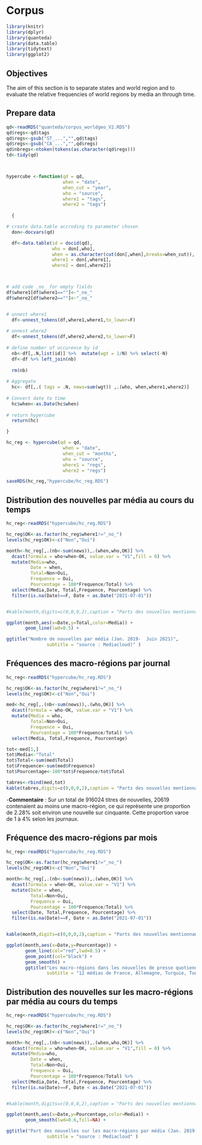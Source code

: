# Corpus {#c24_corpus}

```r
library(knitr)
library(dplyr)
library(quanteda)
library(data.table)
library(tidytext)
library(ggplot2)
```

## Objectives

The aim of this section is to separate states and world region and to evaluate the relative frequencies of world regions by media an through time.



## Prepare data


```r
qd<-readRDS("quanteda/corpus_worldgeo_V2.RDS")
qd$regs<-qd$tags
qd$regs<-gsub("ST_...","",qd$tags)
qd$regs<-gsub("CA_...","",qd$regs)
qd$nbregs<-ntoken(tokens(as.character(qd$regs)))
td<-tidy(qd)



hypercube <-function(qd = qd,
                     when = "date",
                     when_cut = "year",
                     who = "source",
                     where1 = "tags",
                     where2 = "tags")
                     
  {   

# create data.table accroding to parameter chosen
  don<-docvars(qd)

  df<-data.table(id = docid(qd),
                 who = don[,who],
                 when = as.character(cut(don[,when],breaks=when_cut)),
                 where1 = don[,where1],
                 where2 = don[,where2])



# add code _no_ for empty fields
df$where1[df$where1==""]<-"_no_"
df$where2[df$where2==""]<-"_no_"


# unnest where1
  df<-unnest_tokens(df,where1,where1,to_lower=F)
  
# unnest where2
  df<-unnest_tokens(df,where2,where2,to_lower=F)  
  
# define number of occurence by id
  nb<-df[,.N,list(id)] %>%  mutate(wgt = 1/N) %>% select(-N)
  df<-df %>% left_join(nb) 
  
  rm(nb)
 
# Aggregate
  hc<- df[,.( tags = .N, news=sum(wgt)) ,.(who, when,where1,where2)]
  
# Convert date to time
  hc$when<-as.Date(hc$when)
  
# return hypercube
  return(hc)

}

hc_reg <- hypercube(qd = qd,
                     when = "date",
                     when_cut = "months",
                     who = "source",
                     where1 = "regs",
                     where2 = "regs")

saveRDS(hc_reg,"hypercube/hc_reg.RDS")
```
## Distribution des nouvelles par média au cours du temps

```r
hc_reg<-readRDS("hypercube/hc_reg.RDS")

hc_reg$OK<-as.factor(hc_reg$where1!="_no_") 
levels(hc_reg$OK)<-c("Non","Oui")

month<-hc_reg[,.(nb<-sum(news)),.(when,who,OK)] %>%
  dcast(formula = who+when~OK, value.var = "V1",fill = 0) %>%
  mutate(Media=who,
         Date = when,
         Total=Non+Oui,
         Frequence = Oui,
         Pourcentage = 100*Frequence/Total) %>%
  select(Media,Date, Total,Frequence, Pourcentage) %>%
  filter(is.na(Date)==F, Date < as.Date("2021-07-01"))


#kable(month,digits=c(0,0,0,2),caption = "Parts des nouvelles mentionnant une macro-région")

ggplot(month,aes(x=Date,y=Total,color=Media)) + 
       geom_line(lwd=0.5) +

ggtitle("Nombre de nouvelles par média (Jan. 2019-  Juin 2021)",
               subtitle = "source : Mediacloud)" )
```





## Fréquences des macro-régions par journal

```r
hc_reg<-readRDS("hypercube/hc_reg.RDS")

hc_reg$OK<-as.factor(hc_reg$where1!="_no_") 
levels(hc_reg$OK)<-c("Non","Oui")

med<-hc_reg[,.(nb<-sum(news)),.(who,OK)] %>%
  dcast(formula = who~OK, value.var = "V1") %>% 
  mutate(Media = who,
         Total=Non+Oui,
         Frequence = Oui,
         Pourcentage = 100*Frequence/Total) %>%
  select(Media, Total,Frequence, Pourcentage)

tot<-med[1,]
tot$Media<-"Total"
tot$Total<-sum(med$Total)
tot$Frequence<-sum(med$Frequence)
tot$Pourcentage<-100*tot$Frequence/tot$Total

tabres<-rbind(med,tot)
kable(tabres,digits=c(0,0,0,2),caption = "Parts des nouvelles mentionnant une macro-région")
```

-**Commentaire** : Sur un total de 916024 titres de nouvelles, 20619 contenaient au moins une macro-région, ce qui représente une proportion de 2.28% soit environ une nouvelle sur cinquante. Cette proportion varoe de 1 à 4% selon les journaux. 


## Fréquence des macro-régions par mois

```r
hc_reg<-readRDS("hypercube/hc_reg.RDS")

hc_reg$OK<-as.factor(hc_reg$where1!="_no_") 
levels(hc_reg$OK)<-c("Non","Oui")

month<-hc_reg[,.(nb<-sum(news)),.(when,OK)] %>%
  dcast(formula = when~OK, value.var = "V1") %>% 
  mutate(Date = when,
         Total=Non+Oui,
         Frequence = Oui,
         Pourcentage = 100*Frequence/Total) %>%
  select(Date, Total,Frequence, Pourcentage) %>%
  filter(is.na(Date)==F, Date < as.Date("2021-07-01"))


kable(month,digits=c(0,0,0,2),caption = "Parts des nouvelles mentionnant une macro-région")

ggplot(month,aes(x=Date,y=Pourcentage)) + 
       geom_line(col="red",lwd=0.5) +
       geom_point(col="black") +
       geom_smooth() +
       ggtitle("Les macro-régions dans les nouvelles de presse quotienne (Jan. 2019-  Juin 2021)",
               subtitle = "12 médias de France, Allemagne, Turquie, Tunisie, Irlande et Royaume-Uni (source : Mediacloud)" )
```

## Distribution des nouvelles sur les macro-régions par média au cours du temps

```r
hc_reg<-readRDS("hypercube/hc_reg.RDS")

hc_reg$OK<-as.factor(hc_reg$where1!="_no_") 
levels(hc_reg$OK)<-c("Non","Oui")

month<-hc_reg[,.(nb<-sum(news)),.(when,who,OK)] %>%
  dcast(formula = who+when~OK, value.var = "V1",fill = 0) %>%
  mutate(Media=who,
         Date = when,
         Total=Non+Oui,
         Frequence = Oui,
         Pourcentage = 100*Frequence/Total) %>%
  select(Media,Date, Total,Frequence, Pourcentage) %>%
  filter(is.na(Date)==F, Date < as.Date("2021-07-01"))


#kable(month,digits=c(0,0,0,2),caption = "Parts des nouvelles mentionnant une macro-région")

ggplot(month,aes(x=Date,y=Pourcentage,color=Media)) + 
       geom_smooth(lwd=0.6,fill=NA) +

ggtitle("Part des nouvelles sur les macro-régions par média (Jan. 2019-  Juin 2021)",
               subtitle = "source : Mediacloud" )
```
